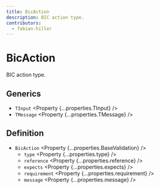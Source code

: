 ```yaml
---
title: BicAction
description: BIC action type.
contributors:
  - fabian-hiller
---
```



# BicAction

BIC action type.

## Generics

- `TInput` <Property {...properties.TInput} />
- `TMessage` <Property {...properties.TMessage} />

## Definition

- `BicAction` <Property {...properties.BaseValidation} />
  - `type` <Property {...properties.type} />
  - `reference` <Property {...properties.reference} />
  - `expects` <Property {...properties.expects} />
  - `requirement` <Property {...properties.requirement} />
  - `message` <Property {...properties.message} />

